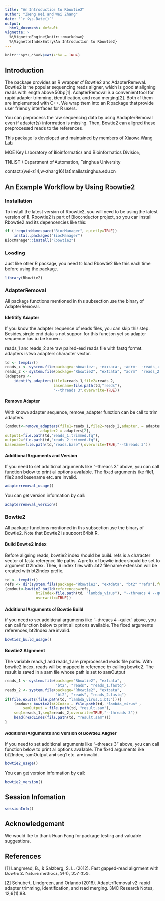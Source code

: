 ```yaml
---
title: "An Introduction to Rbowtie2"
author: "Zheng Wei and Wei Zhang"
date: '`r Sys.Date()`'
output:
  html_document: default
vignette: >
  %\VignetteEngine{knitr::rmarkdown}
  %\VignetteIndexEntry{An Introduction to Rbowtie2}
---
```


```r
knitr::opts_chunk$set(echo = TRUE)
```


## Introduction

The package provides an R wrapper of
[Bowtie2](http://bowtie-bio.sourceforge.net/bowtie2/index.shtml) and
[AdapterRemoval](https://github.com/MikkelSchubert/adapterremoval).
Bowtie2 is the popular sequencing reads aligner, 
which is good at aligning reads with length above 50bp[1]. 
AdapterRemoval is a convenient tool for rapid adapter trimming,
identification, and read merging[2]. 
Both of them are implemented with C++. We wrap them
into an R package that provide user friendly interfaces for R users.

You can preprocess the raw sequencing data by using AadapterRemoval even
if adapter(s) information is missing. Then, Bowtie2 can aligned these
preprocessed reads to the references. 

This package is developed and maintained by members of 
[Xiaowo Wang Lab](http://bioinfo.au.tsinghua.edu.cn/member/xwwang)

MOE Key Laboratory of Bioinformatics and Bioinformatics Division, 

TNLIST / Department of Automation, Tsinghua University

contact:{wei-z14,w-zhang16}(at)mails.tsinghua.edu.cn

## An Example Workflow by Using Rbowtie2



### Installation

To install the latest version of Rbowtie2, you will need to be using the
latest version of R. Rbowtie2 is part of Bioconductor project, 
so you can install Rbowtie2 and its dependencies like this:

```r
if (!requireNamespace("BiocManager", quietly=TRUE))
    install.packages("BiocManager")
BiocManager::install("Rbowtie2")
```

### Loading

Just like other R package, 
you need to load Rbowtie2 like this each time before using the package.
```r
library(Rbowtie2)
```

### AdapterRemoval

All package functions mentioned in this subsection 
use the binary of AdapterRemoval.

#### Idetitify Adapter

If you know the adapter sequence of reads files, you can skip this step.
Besides,single end data is not support for this function yet so adapter
sequence has to be known .


reads_1 and reads_2 are raw paired-end reads file with fastq format.
adapters is two adapters character vector. 

```r
td <- tempdir()
reads_1 <- system.file(package="Rbowtie2", "extdata", "adrm", "reads_1.fq")
reads_2 <- system.file(package="Rbowtie2", "extdata", "adrm", "reads_2.fq")
(adapters <- 
    identify_adapters(file1=reads_1,file2=reads_2,
                      basename=file.path(td,"reads"),
                      "--threads 3",overwrite=TRUE))
```

#### Remove Adapter

With known adapter sequence, 
remove_adapter function can be call to trim adapters.  

```r
(cmdout<-remove_adapters(file1=reads_1,file2=reads_2,adapter1 = adapters[1], 
                adapter2 = adapters[2],
output1=file.path(td,"reads_1.trimmed.fq"),
output2=file.path(td,"reads_2.trimmed.fq"),
basename=file.path(td,"reads.base"),overwrite=TRUE,"--threads 3"))
```


#### Additional Arguments and Version

If you need to set additional arguments like "--threads 3" above, 
you can call function below to print all options available. 
The fixed arguments like file1, file2 and basename etc. are invalid.

```r
adapterremoval_usage()
```

You can get version information by call:

```r
adapterremoval_version()
```


### Bowtie2
All package functions mentioned in this subsection 
use the binary of Bowtie2. 
Note that Bowtie2 is support 64bit R.

#### Build Bowtie2 Index
Before aligning reads, bowtie2 index should be build. 
refs is a character vector of fasta reference file paths. 
A prefix of bowtie index should be set to argument bt2Index. 
Then, 6 index files with .bt2 file name extension will 
be created with bt2Index prefix.

```r
td <- tempdir()
refs <- dir(system.file(package="Rbowtie2", "extdata", "bt2","refs"),full=TRUE)
(cmdout<-bowtie2_build(references=refs, 
              bt2Index=file.path(td, "lambda_virus"), "--threads 4 --quiet",
              overwrite=TRUE))
```

#### Additional Arguments of Bowtie Build

If you need to set additional arguments like 
"--threads 4 --quiet" above, 
you can call function below to print all options available. 
The fixed arguments references, bt2Index are invalid.

```r
bowtie2_build_usage()
```

#### Bowtie2 Alignment

The variable reads_1 and reads_1 are preprocessed reads file paths. 
With bowtie2 index, 
reads will be mapped to reference by calling bowtie2. 
The result is saved in a sam file whose path is set to samOutput 

```r
reads_1 <- system.file(package="Rbowtie2", "extdata", 
                       "bt2", "reads", "reads_1.fastq")
reads_2 <- system.file(package="Rbowtie2", "extdata", 
                       "bt2", "reads", "reads_2.fastq")
if(file.exists(file.path(td, "lambda_virus.1.bt2"))){
    (cmdout<-bowtie2(bt2Index = file.path(td, "lambda_virus"),
        samOutput = file.path(td, "result.sam"),
    seq1=reads_1,seq2=reads_2,overwrite=TRUE,"--threads 3"))
    head(readLines(file.path(td, "result.sam")))
}
```

#### Additional Arguments and Version of Bowtie2 Aligner

If you need to set additional arguments like "--threads 3" above, 
you can call function below to print all options available. 
The fixed arguments like bt2Index, samOutput and seq1 etc. are invalid.

```r
bowtie2_usage()
```

You can get version information by call:

```r
bowtie2_version()
```


## Session Infomation

```r
sessionInfo()
```

## Acknowledgement

We would like to thank Huan Fang for package testing and 
valuable suggestions.

## References

[1] Langmead, B., & Salzberg, S. L. (2012). Fast gapped-read alignment
with Bowtie 2. Nature methods, 9(4), 357-359.

[2] Schubert, Lindgreen, and Orlando (2016). AdapterRemoval v2: rapid
adapter trimming, identification, and read merging. BMC Research Notes,
12;9(1):88.

